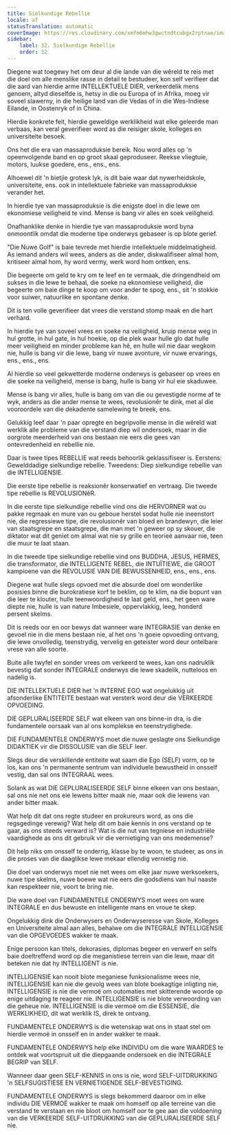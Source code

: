 ```yaml
---
title: Sielkundige Rebellie
locale: af
statusTranslation: automatic
coverImage: https://res.cloudinary.com/xmfm6mhw3gwctndtcubgx2rptnae/image/upload/v1740337243/small_cover_educacion_fundamental_a051170f1c.webp
sidebar:
    label: 32. Sielkundige Rebellie
    order: 32
---
```

Diegene wat toegewy het om deur al die lande van die wêreld te reis met die doel om alle menslike rasse in detail te bestudeer, kon self verifieer dat die aard van hierdie arme INTELLEKTUELE DIER, verkeerdelik mens genoem, altyd dieselfde is, hetsy in die ou Europa of in Afrika, moeg vir soveel slawerny, in die heilige land van die Vedas of in die Wes-Indiese Eilande, in Oostenryk of in China.

Hierdie konkrete feit, hierdie geweldige werklikheid wat elke geleerde man verbaas, kan veral geverifieer word as die reisiger skole, kolleges en universiteite besoek.

Ons het die era van massaproduksie bereik. Nou word alles op 'n opeenvolgende band en op groot skaal geproduseer. Reekse vliegtuie, motors, luukse goedere, ens., ens., ens.

Alhoewel dit 'n bietjie grotesk lyk, is dit baie waar dat nywerheidskole, universiteite, ens. ook in intellektuele fabrieke van massaproduksie verander het.

In hierdie tye van massaproduksie is die enigste doel in die lewe om ekonomiese veiligheid te vind. Mense is bang vir alles en soek veiligheid.

Onafhanklike denke in hierdie tye van massaproduksie word byna onmoontlik omdat die moderne tipe onderwys gebaseer is op blote gerief.

"Die Nuwe Golf" is baie tevrede met hierdie intellektuele middelmatigheid. As iemand anders wil wees, anders as die ander, diskwalifiseer almal hom, kritiseer almal hom, hy word vermy, werk word hom ontken, ens.

Die begeerte om geld te kry om te leef en te vermaak, die dringendheid om sukses in die lewe te behaal, die soeke na ekonomiese veiligheid, die begeerte om baie dinge te koop om voor ander te spog, ens., sit 'n stokkie voor suiwer, natuurlike en spontane denke.

Dit is ten volle geverifieer dat vrees die verstand stomp maak en die hart verhard.

In hierdie tye van soveel vrees en soeke na veiligheid, kruip mense weg in hul grotte, in hul gate, in hul hoekie, op die plek waar hulle glo dat hulle meer veiligheid en minder probleme kan hê, en hulle wil nie daar wegkom nie, hulle is bang vir die lewe, bang vir nuwe avonture, vir nuwe ervarings, ens., ens., ens.

Al hierdie so veel gekwetterde moderne onderwys is gebaseer op vrees en die soeke na veiligheid, mense is bang, hulle is bang vir hul eie skaduwee.

Mense is bang vir alles, hulle is bang om van die ou gevestigde norme af te wyk, anders as die ander mense te wees, revolusionêr te dink, met al die vooroordele van die dekadente samelewing te breek, ens.

Gelukkig leef daar 'n paar opregte en begripvolle mense in die wêreld wat werklik alle probleme van die verstand diep wil ondersoek, maar in die oorgrote meerderheid van ons bestaan ​​nie eers die gees van ontevredenheid en rebellie nie.

Daar is twee tipes REBELLIE wat reeds behoorlik geklassifiseer is. Eerstens: Gewelddadige sielkundige rebellie. Tweedens: Diep sielkundige rebellie van die INTELLIGENSIE.

Die eerste tipe rebellie is reaksionêr konserwatief en vertraag. Die tweede tipe rebellie is REVOLUSIONêR.

In die eerste tipe sielkundige rebellie vind ons die HERVORNER wat ou pakke regmaak en mure van ou geboue herstel sodat hulle nie ineenstort nie, die regressiewe tipe, die revolusionêr van bloed en brandewyn, die leier van staatsgrepe en staatsgrepe, die man met 'n geweer op sy skouer, die diktator wat dit geniet om almal wat nie sy grille en teorieë aanvaar nie, teen die muur te laat staan.

In die tweede tipe sielkundige rebellie vind ons BUDDHA, JESUS, HERMES, die transformator, die INTELLIGENTE REBEL, die INTUÏTIEWE, die GROOT kampioene van die REVOLUSIE VAN DIE BEWUSSENHEID, ens., ens., ens.

Diegene wat hulle slegs opvoed met die absurde doel om wonderlike posisies binne die burokratiese korf te beklim, op te klim, na die bopunt van die leer te klouter, hulle teenwoordigheid te laat geld, ens., het geen ware diepte nie, hulle is van nature Imbesiele, oppervlakkig, leeg, honderd persent skelms.

Dit is reeds oor en oor bewys dat wanneer ware INTEGRASIE van denke en gevoel nie in die mens bestaan ​​nie, al het ons 'n goeie opvoeding ontvang, die lewe onvolledig, teenstrydig, vervelig en geteister word deur ontelbare vrese van alle soorte.

Buite alle twyfel en sonder vrees om verkeerd te wees, kan ons nadruklik bevestig dat sonder INTEGRALE onderwys die lewe skadelik, nutteloos en nadelig is.

DIE INTELLEKTUELE DIER het 'n INTERNE EGO wat ongelukkig uit afsonderlike ENTITEITE bestaan ​​wat versterk word deur die VERKEERDE OPVOEDING.

DIE GEPLURALISEERDE SELF wat elkeen van ons binne-in dra, is die fundamentele oorsaak van al ons komplekse en teenstrydighede.

DIE FUNDAMENTELE ONDERWYS moet die nuwe geslagte ons Sielkundige DIDAKTIEK vir die DISSOLUSIE van die SELF leer.

Slegs deur die verskillende entiteite wat saam die Ego (SELF) vorm, op te los, kan ons 'n permanente sentrum van individuele bewustheid in onsself vestig, dan sal ons INTEGRAAL wees.

Solank as wat DIE GEPLURALISEERDE SELF binne elkeen van ons bestaan, sal ons nie net ons eie lewens bitter maak nie, maar ook die lewens van ander bitter maak.

Wat help dit dat ons regte studeer en prokureurs word, as ons die regsgedinge verewig? Wat help dit om baie kennis in ons verstand op te gaar, as ons steeds verward is? Wat is die nut van tegniese en industriële vaardighede as ons dit gebruik vir die vernietiging van ons medemense?

Dit help niks om onsself te onderrig, klasse by te woon, te studeer, as ons in die proses van die daaglikse lewe mekaar ellendig vernietig nie.

Die doel van onderwys moet nie net wees om elke jaar nuwe werksoekers, nuwe tipe skelms, nuwe boewe wat nie eers die godsdiens van hul naaste kan respekteer nie, voort te bring nie.

Die ware doel van FUNDAMENTELE ONDERWYS moet wees om ware INTEGRALE en dus bewuste en intelligente mans en vroue te skep.

Ongelukkig dink die Onderwysers en Onderwyseresse van Skole, Kolleges en Universiteite almal aan alles, behalwe om die INTEGRALE INTELLIGENSIE van die OPGEVOEDES wakker te maak.

Enige persoon kan titels, dekorasies, diplomas begeer en verwerf en selfs baie doeltreffend word op die meganistiese terrein van die lewe, maar dit beteken nie dat hy INTELLIGENT is nie.

INTELLIGENSIE kan nooit blote meganiese funksionalisme wees nie, INTELLIGENSIE kan nie die gevolg wees van blote boekagtige inligting nie, INTELLIGENSIE is nie die vermoë om outomaties met skitterende woorde op enige uitdaging te reageer nie. INTELLIGENSIE is nie blote verwoording van die geheue nie. INTELLIGENSIE is die vermoë om die ESSENSIE, die WERKLIKHEID, dit wat werklik IS, direk te ontvang.

FUNDAMENTELE ONDERWYS is die wetenskap wat ons in staat stel om hierdie vermoë in onsself en in ander wakker te maak.

FUNDAMENTELE ONDERWYS help elke INDIVIDU om die ware WAARDES te ontdek wat voortspruit uit die diepgaande ondersoek en die INTEGRALE BEGRIP van SELF.

Wanneer daar geen SELF-KENNIS in ons is nie, word SELF-UITDRUKKING 'n SELFSUGISTIESE EN VERNIETIGENDE SELF-BEVESTIGING.

FUNDAMENTELE ONDERWYS is slegs bekommerd daaroor om in elke individu DIE VERMOË wakker te maak om homself op alle terreine van die verstand te verstaan ​​en nie bloot om homself oor te gee aan die voldoening van die VERKEERDE SELF-UITDRUKKING van die GEPLURALISEERDE SELF nie.

